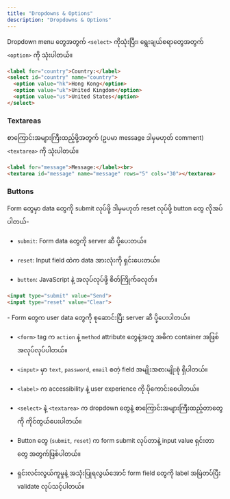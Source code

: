 ```yaml
---
title: "Dropdowns & Options"
description: "Dropdowns & Options"
---
```



Dropdown menu တွေအတွက် `<select>` ကိုသုံးပြီး၊ ရွေးချယ်စရာတွေအတွက် `<option>` ကို သုံးပါတယ်။

```html
<label for="country">Country:</label>
<select id="country" name="country">
  <option value="hk">Hong Kong</option>
  <option value="uk">United Kingdom</option>
  <option value="us">United States</option>
</select>
```

### Textareas
စာကြောင်းအများကြီးထည့်ဖို့အတွက် (ဥပမာ message ဒါမှမဟုတ် comment) `<textarea>` ကို သုံးပါတယ်။

```html
<label for="message">Message:</label><br>
<textarea id="message" name="message" rows="5" cols="30"></textarea>
```

<ContentImage src={selectImage} alt="select, input and textarea" height={400}/>

### Buttons
Form တွေမှာ data တွေကို submit လုပ်ဖို့ ဒါမှမဟုတ် reset လုပ်ဖို့ button တွေ လိုအပ်ပါတယ်-

- `submit`: Form data တွေကို server ဆီ ပို့ပေးတယ်။

- `reset`: Input field ထဲက data အားလုံးကို ရှင်းပေးတယ်။

- `button`: JavaScript နဲ့ အလုပ်လုပ်ဖို့ စိတ်ကြိုက်ခလုတ်။

```html
<input type="submit" value="Send">
<input type="reset" value="Clear">
```

<Aside type="tip" title="အနှစ်ချုပ်">
- Form တွေက user data တွေကို စုဆောင်းပြီး server ဆီ ပို့ပေးပါတယ်။

- `<form>` tag က `action` နဲ့ `method` attribute တွေနဲ့အတူ အဓိက container အဖြစ် အလုပ်လုပ်ပါတယ်။

- `<input>` မှာ `text`, `password`, `email` စတဲ့ field အမျိုးအစားမျိုးစုံ ရှိပါတယ်။

- `<label>` က accessibility နဲ့ user experience ကို ပိုကောင်းစေပါတယ်။

- `<select>` နဲ့ `<textarea>` က dropdown တွေနဲ့ စာကြောင်းအများကြီးထည့်တာတွေကို ကိုင်တွယ်ပေးပါတယ်။

- Button တွေ (`submit`, `reset`) က form submit လုပ်တာနဲ့ input value ရှင်းတာတွေ အတွက်ဖြစ်ပါတယ်။

- ရှင်းလင်းလွယ်ကူမှုနဲ့ အသုံးပြုရလွယ်အောင် form field တွေကို label အမြဲတပ်ပြီး validate လုပ်သင့်ပါတယ်။
</Aside>